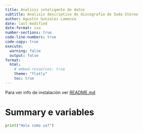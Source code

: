 ```yaml
---
title: Analisis inteligente de datos
subtitle: Analisis descriptivo de discografia de Soda Stereo
author: Agustin Gonzalez Lamenza
date: last-modified
date-format: iso
number-sections: true
code-line-numbers: true
code-copy: true
execute:
  warning: false
  output: false
format:
  html:
    # embed-resources: true
    theme: "flatly"
    toc: true
---
```


::: {.callout-note}
Para ver info de instalación ver [README.md]()
:::

# Summary e variables
```python
print("Hola como va?")
```
